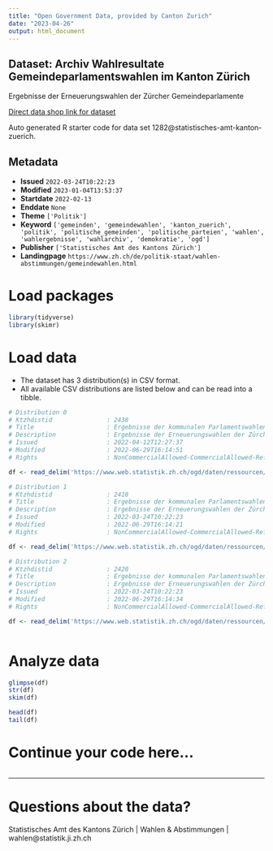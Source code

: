 ```yaml
---
title: "Open Government Data, provided by Canton Zurich"
date: "2023-04-26"
output: html_document
---
```


## Dataset: Archiv Wahlresultate Gemeindeparlamentswahlen im Kanton Zürich

Ergebnisse der Erneuerungswahlen der Zürcher Gemeindeparlamente

[Direct data shop link for dataset](https://www.zh.ch/de/politik-staat/opendata.zhweb-noredirect.zhweb-cache.html#/datasets/1282@statistisches-amt-kanton-zuerich)

Auto generated R starter code for data set 1282@statistisches-amt-kanton-zuerich.

## Metadata

- **Issued** `2022-03-24T10:22:23`
- **Modified** `2023-01-04T13:53:37`
- **Startdate** `2022-02-13`
- **Enddate** `None`
- **Theme** `['Politik']`
- **Keyword** `['gemeinden', 'gemeindewahlen', 'kanton_zuerich', 'politik', 'politische_gemeinden', 'politische_parteien', 'wahlen', 'wahlergebnisse', 'wahlarchiv', 'demokratie', 'ogd']`
- **Publisher** `['Statistisches Amt des Kantons Zürich']`
- **Landingpage** `https://www.zh.ch/de/politik-staat/wahlen-abstimmungen/gemeindewahlen.html`


# Load packages

```r

library(tidyverse)
library(skimr)

```

# Load data

-   The dataset has 3 distribution(s) in CSV format.
-   All available CSV distributions are listed below and can be read into a tibble.

```r

# Distribution 0
# Ktzhdistid               : 2438
# Title                    : Ergebnisse der kommunalen Parlamentswahlen 2022
# Description              : Ergebnisse der Erneuerungswahlen der Zürcher Gemeindeparlamente. Abgebildet sind sämtliche über die den Gemeinden vom Kanton Zürich zur Verfügung gestellte Wahl- und Abstimmungssoftware abgewickelten Gemeindeparlamentswahlen 2022. Gemeinden sind nicht verpflichtet, die Wahlen mit besagter Software abzuwickeln. Ausserdem ist es möglich, dass gewählte Personen die Wahl ablehnen. Der rechtskräftig gewordene Ausgang einer Wahl wird lediglich von der entsprechenden Gemeinde publiziert.
# Issued                   : 2022-04-12T12:27:37
# Modified                 : 2022-06-29T16:14:51
# Rights                   : NonCommercialAllowed-CommercialAllowed-ReferenceRequired

df <- read_delim('https://www.web.statistik.zh.ch/ogd/daten/ressourcen/KTZH_00001282_00002438.csv')

# Distribution 1
# Ktzhdistid               : 2418
# Title                    : Ergebnisse der kommunalen Parlamentswahlen 2022 auf Ebene Kandidierende
# Description              : Ergebnisse der Erneuerungswahlen der Zürcher Gemeindeparlamente. Abgebildet sind sämtliche über die den Gemeinden vom Kanton Zürich zur Verfügung gestellte Wahl- und Abstimmungssoftware abgewickelten Gemeindeparlamentswahlen 2022. Gemeinden sind nicht verpflichtet, die Wahlen mit besagter Software abzuwickeln. Ausserdem ist es möglich, dass gewählte Personen die Wahl ablehnen. Der rechtskräftig gewordene Ausgang einer Wahl wird lediglich von der entsprechenden Gemeinde publiziert.
# Issued                   : 2022-03-24T10:22:23
# Modified                 : 2022-06-29T16:14:21
# Rights                   : NonCommercialAllowed-CommercialAllowed-ReferenceRequired

df <- read_delim('https://www.web.statistik.zh.ch/ogd/daten/ressourcen/KTZH_00001282_00002418.csv')

# Distribution 2
# Ktzhdistid               : 2420
# Title                    : Ergebnisse der kommunalen Parlamentswahlen 2022 auf Ebene Listen
# Description              : Ergebnisse der Erneuerungswahlen der Zürcher Gemeindeparlamente. Abgebildet sind sämtliche über die den Gemeinden vom Kanton Zürich zur Verfügung gestellte Wahl- und Abstimmungssoftware abgewickelten Gemeindeparlamentswahlen 2022. Gemeinden sind nicht verpflichtet, die Wahlen mit besagter Software abzuwickeln. Ausserdem ist es möglich, dass gewählte Personen die Wahl ablehnen. Der rechtskräftig gewordene Ausgang einer Wahl wird lediglich von der entsprechenden Gemeinde publiziert.
# Issued                   : 2022-03-24T10:22:23
# Modified                 : 2022-06-29T16:14:34
# Rights                   : NonCommercialAllowed-CommercialAllowed-ReferenceRequired

df <- read_delim('https://www.web.statistik.zh.ch/ogd/daten/ressourcen/KTZH_00001282_00002420.csv')



```

# Analyze data

```r

glimpse(df)
str(df)
skim(df)

head(df)
tail(df)

```

# Continue your code here...

```r

```

------------------------------------------------------------------------

# Questions about the data?

Statistisches Amt des Kantons Zürich | Wahlen & Abstimmungen | wahlen@statistik.ji.zh.ch
